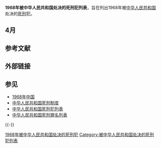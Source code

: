 '''1968年被中华人民共和国处决的死刑犯列表'''，旨在列出1968年被[[中华人民共和国|中华人民共和国]]处决的[[死刑|死刑]]犯。

== 4月 ==
{{中国死刑犯
|y = 1968 |m = 4 |d = 29
|place = [[上海市|上海]][[上海龙华机场|龙华机场]]
|method = 枪决
|name = [[林昭|林昭]]
|身份 = [[北京大学|北京大学]]中文系学生{{to}}[[中国人民大学|中国人民大学]]新闻系学生，“[[右派分子|右派分子]]”（1957年-约1980年）
|gender = 女
|by = 1933 |bm = 11 |bd = 13
|出生地 = [[江苏省|江苏省]][[苏州市|苏州市]]
|民族 = [[汉族|汉族]]
|case = “[[林昭|反革命]]”
|charge = <del>[[反革命罪|反革命罪]]</del>
|date1 = 1965年5月
|court1 = 上海市静安区人民法院
|doc1 = 1962年度静刑字第171号刑事判决书
|sentence1 = 以反革命罪判处[[有期徒刑|有期徒刑]]二十年。
|date2 = 1968年4月29日
|court2 = 中国人民解放军上海市公检法军事管制委员会
|doc2 = 1967年度沪中刑(1)字第16号刑事判决书
|sentence2 = 以反革命罪判处死刑，立即执行。
|date3 = 1980年8月22日
|court3 = 上海市高级人民法院
|doc3 =（80）沪高刑复字第435号刑事判决书
|sentence3 = 以林昭精神病病发期间行为不构成反革命，撤销前两判决，宣告无罪。
|date4 = 1981年12月30日
|court4 = 上海市高级人民法院
|doc4 = （81）沪高刑申字第2346号刑事判决书
|sentence4 = 以前一判决适用法律不当，撤销前三判决，宣告无罪。
}}

== 参考文献 ==
{{Reflist}}

== 外部链接 ==

== 参见 ==
* [[1968年中国|1968年中国]]
* [[中华人民共和国死刑制度|中华人民共和国死刑制度]]
* [[中华人民共和国死刑犯列表|中华人民共和国死刑犯列表]]
* [[中华人民共和国死刑罪名列表|中华人民共和国死刑罪名列表]]

{{-}}
{{中华人民共和国死刑}}

[[Category:1968年被中华人民共和国处决的死刑犯|]]
[[Category:被中华人民共和国处决的死刑犯列表|Category:被中华人民共和国处决的死刑犯列表]]